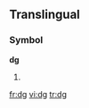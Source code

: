 {{also|DG}}
==Translingual==
===Symbol===
'''dg'''
# {{SI-unit|deci|gram|[[mass]]}}

[[fr:dg]]
[[vi:dg]]
[[tr:dg]]